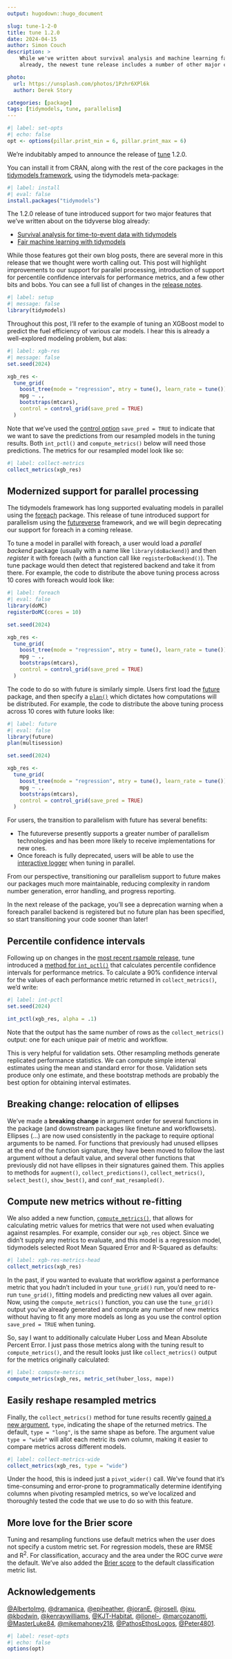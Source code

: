 ```yaml
---
output: hugodown::hugo_document

slug: tune-1-2-0
title: tune 1.2.0
date: 2024-04-15
author: Simon Couch
description: >
    While we've written about survival analysis and machine learning fairness 
    already, the newest tune release includes a number of other major changes.

photo:
  url: https://unsplash.com/photos/1Pzhr6XPl6k
  author: Derek Story

categories: [package] 
tags: [tidymodels, tune, parallelism]
---
```


```r
#| label: set-opts
#| echo: false
opt <- options(pillar.print_min = 6, pillar.print_max = 6)
```

We're indubitably amped to announce the release of [tune](https://tune.tidymodels.org/) 1.2.0.

You can install it from CRAN, along with the rest of the core packages in the [tidymodels framework](https://www.tidymodels.org/), using the tidymodels meta-package:

```r
#| label: install
#| eval: false
install.packages("tidymodels")
```

The 1.2.0 release of tune introduced support for two major features that we've written about on the tidyverse blog already:

* [Survival analysis for time-to-event data with tidymodels](https://www.tidyverse.org/blog/2024/04/tidymodels-survival-analysis/)
* [Fair machine learning with tidymodels](https://www.tidyverse.org/blog/2024/03/tidymodels-fairness/)

While those features got their own blog posts, there are several more in this release that we thought were worth calling out. This post will highlight improvements to our support for parallel processing, introduction of support for percentile confidence intervals for performance metrics, and a few other bits and bobs. You can see a full list of changes in the [release notes]({TODO: github_release }).

```r
#| label: setup
#| message: false
library(tidymodels)
```

Throughout this post, I'll refer to the example of tuning an XGBoost model to predict the fuel efficiency of various car models. I hear this is already a well-explored modeling problem, but alas:

```r
#| label: xgb-res
#| message: false
set.seed(2024)

xgb_res <- 
  tune_grid(
    boost_tree(mode = "regression", mtry = tune(), learn_rate = tune()),
    mpg ~ .,
    bootstraps(mtcars),
    control = control_grid(save_pred = TRUE)
  )
```

Note that we've used the [control option](https://tune.tidymodels.org/reference/control_grid.html) `save_pred = TRUE` to indicate that we want to save the predictions from our resampled models in the tuning results. Both `int_pctl()` and `compute_metrics()` below will need those predictions. The metrics for our resampled model look like so:

```r
#| label: collect-metrics
collect_metrics(xgb_res)
```

## Modernized support for parallel processing

The tidymodels framework has long supported evaluating models in parallel using the [foreach](https://cran.r-project.org/web/packages/foreach/vignettes/foreach.html) package. This release of tune introduced support for parallelism using the [futureverse](https://www.futureverse.org/) framework, and we will begin deprecating our support for foreach in a coming release.

To tune a model in parallel with foreach, a user would load a _parallel backend_ package (usually with a name like `library(doBackend)`) and then _register_ it with foreach (with a function call like `registerDoBackend()`). The tune package would then detect that registered backend and take it from there. For example, the code to distribute the above tuning process across 10 cores with foreach would look like:

```r
#| label: foreach
#| eval: false
library(doMC)
registerDoMC(cores = 10)

set.seed(2024)

xgb_res <- 
  tune_grid(
    boost_tree(mode = "regression", mtry = tune(), learn_rate = tune()),
    mpg ~ .,
    bootstraps(mtcars),
    control = control_grid(save_pred = TRUE)
  )
```

The code to do so with future is similarly simple. Users first load the [future](https://future.futureverse.org/index.html) package, and then specify a [`plan()`](https://future.futureverse.org/reference/plan.html) which dictates how computations will be distributed. For example, the code to distribute the above tuning process across 10 cores with future looks like:

```r
#| label: future
#| eval: false
library(future)
plan(multisession)

set.seed(2024)

xgb_res <- 
  tune_grid(
    boost_tree(mode = "regression", mtry = tune(), learn_rate = tune()),
    mpg ~ .,
    bootstraps(mtcars),
    control = control_grid(save_pred = TRUE)
  )
```

For users, the transition to parallelism with future has several benefits:

* The futureverse presently supports a greater number of parallelism technologies and has been more likely to receive implementations for new ones.
* Once foreach is fully deprecated, users will be able to use the [interactive logger](https://www.tidyverse.org/blog/2023/04/tuning-delights/#interactive-issue-logging) when tuning in parallel.

From our perspective, transitioning our parallelism support to future makes our packages much more maintainable, reducing complexity in random number generation, error handling, and progress reporting.

In the next release of the package, you'll see a deprecation warning when a foreach parallel backend is registered but no future plan has been specified, so start transitioning your code sooner than later!

## Percentile confidence intervals

Following up on changes in the [most recent rsample release](https://github.com/tidymodels/rsample/releases/tag/v1.2.0), tune introduced a [method for `int_pctl()`](https://tune.tidymodels.org/dev/reference/int_pctl.tune_results.html) that calculates percentile confidence intervals for performance metrics. To calculate a 90% confidence interval for the values of each performance metric returned in `collect_metrics()`, we'd write:

```r
#| label: int-pctl
set.seed(2024)

int_pctl(xgb_res, alpha = .1)
```

Note that the output has the same number of rows as the `collect_metrics()` output: one for each unique pair of metric and workflow.

This is very helpful for validation sets. Other resampling methods generate replicated performance statistics. We can compute simple interval estimates using the mean and standard error for those. Validation sets produce only one estimate, and these bootstrap methods are probably the best option for obtaining interval estimates. 

## Breaking change: relocation of ellipses

We've made a **breaking change** in argument order for several functions in the package (and downstream packages like finetune and workflowsets). Ellipses (...) are now used consistently in the package to require optional arguments to be named. For functions that previously had unused ellipses at the end of the function signature, they have been moved to follow the last argument without a default value, and several other functions that previously did not have ellipses in their signatures gained them. This applies to methods for `augment()`, `collect_predictions()`, `collect_metrics()`, `select_best()`, `show_best()`, and `conf_mat_resampled()`.

## Compute new metrics without re-fitting

We also added a new function, [`compute_metrics()`](https://tune.tidymodels.org/dev/reference/compute_metrics.html), that allows for calculating metric values for metrics that were not used when evaluating against resamples. For example, consider our `xgb_res` object. Since we didn't supply any metrics to evaluate, and this model is a regression model, tidymodels selected Root Mean Squared Error and R-Squared as defaults:

```r
#| label: xgb-res-metrics-head
collect_metrics(xgb_res)
```

In the past, if you wanted to evaluate that workflow against a performance metric that you hadn't included in your `tune_grid()` run, you'd need to re-run `tune_grid()`, fitting models and predicting new values all over again. Now, using the `compute_metrics()` function, you can use the `tune_grid()` output you've already generated and compute any number of new metrics without having to fit any more models as long as you use the control option `save_pred = TRUE` when tuning.

So, say I want to additionally calculate Huber Loss and Mean Absolute Percent Error. I just pass those metrics along with the tuning result to `compute_metrics()`, and the result looks just like `collect_metrics()` output for the metrics originally calculated:

```r
#| label: compute-metrics
compute_metrics(xgb_res, metric_set(huber_loss, mape))
```

## Easily reshape resampled metrics

Finally, the `collect_metrics()` method for tune results recently [gained a new argument](https://tune.tidymodels.org/dev/reference/collect_predictions.html#arguments), `type`, indicating the shape of the returned metrics. The default, `type = "long"`, is the same shape as before. The argument value `type = "wide"` will allot each metric its own column, making it easier to compare metrics across different models.

```r
#| label: collect-metrics-wide
collect_metrics(xgb_res, type = "wide")
```

Under the hood, this is indeed just a `pivot_wider()` call. We've found that it's time-consuming and error-prone to programmatically determine identifying columns when pivoting resampled metrics, so we've localized and thoroughly tested the code that we use to do so with this feature.

## More love for the Brier score

Tuning and resampling functions use default metrics when the user does not specify a custom metric set. For regression models, these are RMSE and R<sup>2</sup>. For classification, accuracy and the area under the ROC curve _were_ the default. We’ve also added the [Brier score](https://en.wikipedia.org/wiki/Brier_score) to the default classification metric list. 

## Acknowledgements

[&#x0040;AlbertoImg](https://github.com/AlbertoImg), [&#x0040;dramanica](https://github.com/dramanica), [&#x0040;epiheather](https://github.com/epiheather), [&#x0040;joranE](https://github.com/joranE), [&#x0040;jrosell](https://github.com/jrosell), [&#x0040;jxu](https://github.com/jxu), [&#x0040;kbodwin](https://github.com/kbodwin), [&#x0040;kenraywilliams](https://github.com/kenraywilliams), [&#x0040;KJT-Habitat](https://github.com/KJT-Habitat), [&#x0040;lionel-](https://github.com/lionel-), [&#x0040;marcozanotti](https://github.com/marcozanotti), [&#x0040;MasterLuke84](https://github.com/MasterLuke84), [&#x0040;mikemahoney218](https://github.com/mikemahoney218), [&#x0040;PathosEthosLogos](https://github.com/PathosEthosLogos), [&#x0040;Peter4801](https://github.com/Peter4801).

```r
#| label: reset-opts
#| echo: false
options(opt)
```
